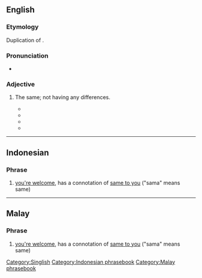 ==English==

===Etymology===
Duplication of {{bor|en|ms|sama||same}}.

===Pronunciation===
* {{a|Singapore}} {{IPA|/sʌmʌ-sʌmʌ/|lang=en}}

===Adjective===
{{en-adj|-}}

# {{lb|en|Singapore|informal}} The same; not having any differences.
#* {{quote-book|lang=en|date=October 05, 2006|title=Kaffein-nated: Funny Thing: Singlish|passage=What else, you tell me, can make a group of young men from various backgrounds, educational levels and races doing their National Service (aka Army) and communicating on a '''sama-sama''' wavelength?}}
#* {{quote-book|lang=en|date=May 30, 2008|title=‘Little People’: A Clarification: Opinionated|passage=Then all the apologists come and try defend this tai-tai. Come on la. They are all '''sama-sama''' elitist.}}
#* {{quote-book|lang=en|date=February 27, 2009|title=Exclusive Interview With Mas Selamat Bin Kastari|passage=If I do, I just call my brudders activate 3 Bangla, hide in 3 different cars of '''sama-sama''' brand and then tip off ICA.}}
#* {{quote-book|lang=en|date=August 26, 2015|author=Gwee Li Sui|title=Singapore English Archives- The Middle Ground SinGweesh on Wednesday: Kua Kua|passage=Well, “dun dun dun dun” and “kua kua” are '''sama-sama''' because “kua kua” also at once casts real life as a movie.}}

[[Category:Singlish]]

----

==Indonesian==

===Phrase===
{{head|id|phrase|head=[[sama]]-[[sama]]}}

# [[you're welcome]], has a connotation of [[same to you]] ("sama" means same)

[[Category:Indonesian phrasebook]]

----

==Malay==

===Phrase===
{{head|ms|phrase|head=[[sama]]-[[sama]]}}

# [[you're welcome]], has a connotation of [[same to you]] ("sama" means same)

{{attention|ms|needs checking 09:18, 20 March 2016 (UTC)}}

[[Category:Malay phrasebook]]